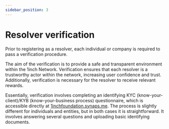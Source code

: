 ```yaml
---
sidebar_position: 3
---
```


# Resolver verification

Prior to registering as a resolver, each individual or company is required to pass a verification procedure.

The aim of the verification is to provide a safe and transparent environment within the 1inch Network. Verification ensures that each resolver is a trustworthy actor within the network, increasing user confidence and trust. Additionally, verification is necessary for the resolver to receive relevant rewards.

Essentially, verification involves completing an identifying KYC (know-your-client)/KYB (know-your-business process) questionnaire, which is accessible directly at [1inchfoundation.synaps.me](https://1inchfoundation.synaps.me/). The process is slightly different for individuals and entities, but in both cases it is straightforward. It involves answering several questions and uploading basic identifying documents.